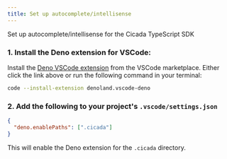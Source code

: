 ```yaml
---
title: Set up autocomplete/intellisense
---
```


Set up autocomplete/intellisense for the Cicada TypeScript SDK

### 1. Install the Deno extension for VSCode:

Install the [Deno VSCode extension](https://marketplace.visualstudio.com/items?itemName=denoland.vscode-deno) from the VSCode marketplace.
Either click the link above or run the following command in your terminal:

```bash
code --install-extension denoland.vscode-deno
```

### 2. Add the following to your project's `.vscode/settings.json`

```json
{
  "deno.enablePaths": [".cicada"]
}
```

This will enable the Deno extension for the `.cicada` directory.
